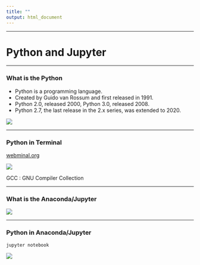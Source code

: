 ```yaml
---
title: ""
output: html_document
---
```


***

# **Python and Jupyter**

***

### **What is the Python**

- Python is a programming language.
- Created by Guido van Rossum and first released in 1991.
- Python 2.0, released 2000, Python 3.0, released 2008.
- Python 2.7, the last release in the 2.x series, was extended to 2020.

![](Presentation/python.jpg)

***
### **Python in Terminal**

[webminal.org](https://www.webminal.org/terminal/)

![](Presentation/python_term.png)

GCC : GNU Compiler Collection


***
### **What is the Anaconda/Jupyter**

![](Presentation/conda.png)

***
### **Python in Anaconda/Jupyter**


```
jupyter notebook
```

![](Presentation/jupyter_notebook.png)

